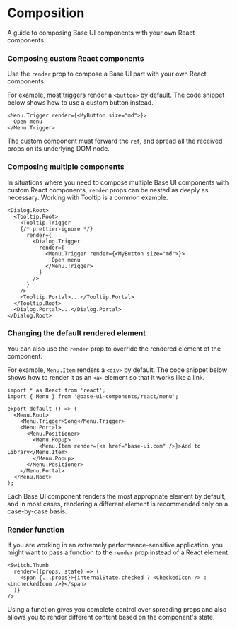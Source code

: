 # Composition

<Subtitle>A guide to composing Base UI components with your own React components.</Subtitle>
<Meta
  name="description"
  content="A guide to composing Base UI components with your own React components."
/>

### Composing custom React components

Use the `render` prop to compose a Base UI part with your own React components.

For example, most triggers render a `<button>` by default. The code snippet below shows how to use a custom button instead.

```tsx title="index.tsx"
<Menu.Trigger render={<MyButton size="md">}>
  Open menu
</Menu.Trigger>
```

The custom component must forward the `ref`, and spread all the received props on its underlying DOM node.

### Composing multiple components

In situations where you need to compose multiple Base UI components with custom React components, `render` props can be nested as deeply as necessary. Working with Tooltip is a common example.

```tsx title="index.tsx"
<Dialog.Root>
  <Tooltip.Root>
    <Tooltip.Trigger
    {/* prettier-ignore */}
      render={
        <Dialog.Trigger
          render={
            <Menu.Trigger render={<MyButton size="md">}>
              Open menu
            </Menu.Trigger>
          }
        />
      }
    />
    <Tooltip.Portal>...</Tooltip.Portal>
  </Tooltip.Root>
  <Dialog.Portal>...</Dialog.Portal>
</Dialog.Root>
```

### Changing the default rendered element

You can also use the `render` prop to override the rendered element of the component.

For example, `Menu.Item` renders a `<div>` by default. The code snippet below shows how to render it as an `<a>` element so that it works like a link.

```tsx title="index.tsx"
import * as React from 'react';
import { Menu } from '@base-ui-components/react/menu';

export default () => (
  <Menu.Root>
    <Menu.Trigger>Song</Menu.Trigger>
    <Menu.Portal>
      <Menu.Positioner>
        <Menu.Popup>
          <Menu.Item render={<a href="base-ui.com" />}>Add to Library</Menu.Item>
        </Menu.Popup>
      </Menu.Positioner>
    </Menu.Portal>
  </Menu.Root>
);
```

Each Base UI component renders the most appropriate element by default, and in most cases, rendering a different element is recommended only on a case-by-case basis.

### Render function

If you are working in an extremely performance-sensitive application, you might want to pass a function to the `render` prop instead of a React element.

```tsx title="switch.tsx"
<Switch.Thumb
  render={(props, state) => (
    <span {...props}>{internalState.checked ? <CheckedIcon /> : <UncheckedIcon />}</span>
  )}
/>
```

Using a function gives you complete control over spreading props and also allows you to render different content based on the component's state.
